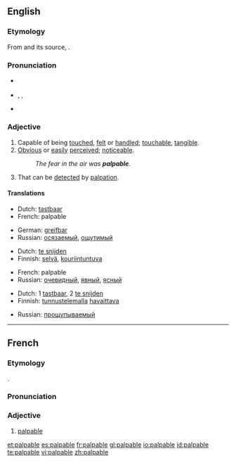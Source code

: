 ==English==

===Etymology===
From {{etyl|frm}} {{term|palpable|lang=frm}} and its source, {{etyl|la}} {{term|palpabilis|palpābilis|lang=la}}.

===Pronunciation===
* {{a|UK}} {{IPA|/ˈpalpəbəl/}}
* {{a|US}} {{enPR|păl'pə-bəl}}, {{IPA|/ˈpælpəbəl/}}, {{SAMPA|/pALp@bL:/}}
* {{audio|en-us-palpable.ogg|Audio (US)}}

===Adjective===
{{en-adj}}

# Capable of being [[touch]]ed, [[felt]] or [[handle]]d; [[touchable]], [[tangible]].
# [[obvious|Obvious]] or [[easily]] [[perceived]]; [[noticeable]].
#: ''The fear in the air was '''palpable'''.''
# {{medicine}} That can be [[detect]]ed by [[palpation]].

====Translations====
{{trans-top|capable of being touched}}
* Dutch: [[tastbaar]]
* French: palpable
{{trans-mid}}
* German: [[greifbar]]
* Russian: [[осязаемый]], [[ощутимый]]
{{trans-bottom}}

{{trans-top|obvious}}
* Dutch: [[te snijden]]
* Finnish: [[selvä]], [[kouriintuntuva]]
{{trans-mid}}
* French: palpable
* Russian: [[очевидный]], [[явный]], [[ясный]]
{{trans-bottom}}

{{trans-top|that can be detected by palpation}}
* Dutch: 1 [[tastbaar]], 2 [[te snijden]]
* Finnish: [[tunnustelu|tunnustelemalla]] [[havaittava]]
{{trans-mid}}
* Russian: [[прощупываемый]]
{{trans-bottom}}

----

==French==

===Etymology===
{{etyl|la|fr}} {{term|palpabilis}}.

===Pronunciation===
{{IPA|/palpabl/}}

===Adjective===
{{fr-adj|feminine=palpable}}

# [[#English|palpable]]

[[et:palpable]]
[[es:palpable]]
[[fr:palpable]]
[[gl:palpable]]
[[io:palpable]]
[[id:palpable]]
[[te:palpable]]
[[vi:palpable]]
[[zh:palpable]]